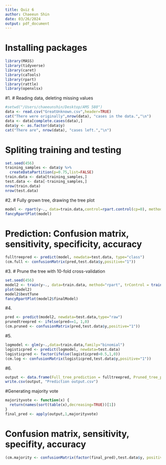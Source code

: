 ```yaml
---
title: Quiz 6
author: Chaeeun Shin
date: 03/26/2024
output: pdf_document
---
```

# Installing packages
```r
library(MASS)
library(tidyverse)
library(caret)
library(caTools)
library(rpart)
library(rattle)
library(openxlsx)
```
#1. 
# Reading data, deleting missing values
```r
#setwd("/Users/chaeeunshin/Desktop/AMS 580")
data <- read.csv("GreatUnknown.csv",header=TRUE)
cat("There were originally",nrow(data), "cases in the data.","\n")
data <- data[complete.cases(data),]
data$y <- as.factor(data$y)
cat("There are", nrow(data), "cases left.","\n")
```

# Spliting training and testing 
```r
set.seed(456)
training_samples <- data$y %>%
  createDataPartition(p=0.75,list=FALSE)
train.data <- data[training_samples,]
test.data <- data[-training_samples,]
nrow(train.data)
nrow(test.data)
```

#2.
# Fully grown tree, drawing the tree plot
```r
model <- rpart(y~., data=train.data,control=rpart.control(cp=0), method="class")
fancyRpartPlot(model)
```

# Prediction: Confusion matrix, sensitivity, specificity, accuracy
```r
fulltreepred <- predict(model, newdata=test.data, type="class")
(cm.full <- confusionMatrix(pred,test.data$y,positive="1"))
```

#3.
# Prune the tree with 10-fold cross-validation
```r
set.seed(456)
model2 <- train(y~., data=train.data, method="rpart", trControl = trainControl(method="cv",number=10),tuneLength=50)
plot(model2)
model2$bestTune
fancyRpartPlot(model2$finalModel)
```
#4.
```r
pred <- predict(model2, newdata=test.data,type="raw")
prunedtreepred <- ifelse(pred==1, 1,0)
(cm.pruned <- confusionMatrix(pred,test.data$y,positive="1"))
```
#5.
```r
logmodel <- glm(y~.,data=train.data,family="binomial")
logisticpred <- predict(logmodel, newdata=test.data)
logisticpred <- factor(ifelse(logisticpred>0.5,1,0))
(cm.log <- confusionMatrix(logisticpred,test.data$y,positive="1"))
```
#6.
```r
output <- data.frame(Full_tree_prediction = fulltreepred, Pruned_tree_prediction = prunedtreepred, Logistic_prediction = logisticpred)
write.csv(output, "Prediction output.csv")
```

#Generating majority vote
```r
majorityvote <- function(x) {
  return(names(sort(table(x),decreasing=TRUE))[1])
}
final_pred <- apply(output,1,majorityvote)
```

# Confusion matrix, sensitivity, specifity, accuracy
```r
(cm.majority <- confusionMatrix(factor(final_pred),test.data$y, positive="1"))
```
